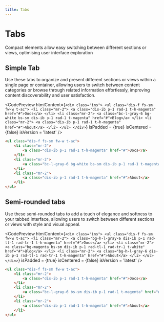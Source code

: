 ```yaml
---
title: Tabs
---
```



# Tabs

Compact elements allow easy switching between different sections or views, optimising user interface exploration

## Simple Tab

Use these tabs to organize and present different sections or views within a single page or container, allowing users to switch between content categories or browse through related information effortlessly, improving content discoverability and user satisfaction.

<CodePreview
  htmlContent={`
    <div class="ins">
        <ul class="dis-f fs-sm fw-w t-ac">
            <li class="mr-2">
                <a class="dis-ib p-1 rad-1 t-h-magenta" href="#">Docs</a>
            </li>
            <li class="mr-2">
                <a class="bc-l-gray-6 bg-white bs-sm dis-ib p-1 rad-1 t-magenta" href="#">Blog</a>
            </li>
            <li class="mr-2">
                <a class="dis-ib p-1 rad-1 t-h-magenta" href="#">About</a>
            </li>
        </ul>
    </div>
  `}
  isPadded = {true}
  isCentered = {false}
  isVersion = 'latest'
/>

```html
<ul class="dis-f fs-sm fw-w t-ac">
    <li class="mr-2">
        <a class="dis-ib p-1 rad-1 t-h-magenta" href="#">Docs</a>
    </li>
    <li class="mr-2">
        <a class="bc-l-gray-6 bg-white bs-sm dis-ib p-1 rad-1 t-magenta" href="#">Blog</a>
    </li>
    <li class="mr-2">
        <a class="dis-ib p-1 rad-1 t-h-magenta" href="#">About</a>
    </li>
</ul>
```

## Semi-rounded tabs

Use these semi-rounded tabs to add a touch of elegance and softness to your tabbed interface, allowing users to switch between different sections or views with style and visual appeal.

<CodePreview
  htmlContent={`
    <div class="ins">
        <ul class="dis-f fs-sm fw-w t-ac">
            <li class="mr-2">
                <a class="bg-h-l-gray-6 dis-ib p-1 rad-tl-1 rad-tr-1 t-h-magenta" href="#">Docs</a>
            </li>
            <li class="mr-2">
                <a class="bg-magenta bs-sm dis-ib p-1 rad-tl-1 rad-tr-1 t-white" href="#">Blog</a>
            </li>
            <li class="mr-2">
                <a class="bg-h-l-gray-6 dis-ib p-1 rad-tl-1 rad-tr-1 t-h-magenta" href="#">About</a>
            </li>
        </ul>
    </div>
  `}
  isPadded = {true}
  isCentered = {false}
  isVersion = 'latest'
/>

```html
<ul class="dis-f fs-sm fw-w t-ac">
    <li class="mr-2">
        <a class="dis-ib p-1 rad-1 t-h-magenta" href="#">Docs</a>
    </li>
    <li class="mr-2">
        <a class="bc-l-gray-6 bs-sm dis-ib p-1 rad-1 t-magenta" href="#">Blog</a>
    </li>
    <li class="mr-2">
        <a class="dis-ib p-1 rad-1 t-h-magenta" href="#">About</a>
    </li>
</ul>